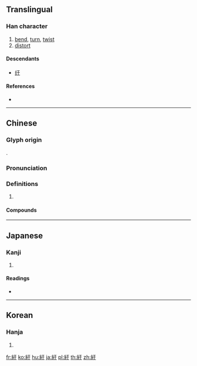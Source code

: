 {{character info/new}}
{{also|纡}}
==Translingual==

===Han character===
{{Han char|rn=120|rad=糸|as=03|sn=9|four=21940|canj=VFMD}}

# [[bend]], [[turn]], [[twist]]
# [[distort]]

====Descendants====
* [[纡]]

====References====
* {{Han ref|kx=0916.020|dkj=27244|dj=1344.010|hdz=53362.100|uh=7D06|ud=32006|bh=ACFA|bd=44282}}

----

==Chinese==
{{zh-forms|s=纡}}

===Glyph origin===
{{Han etym}}
{{Han compound|糸|t1=|于}}.

===Pronunciation===
{{zh-pron
|m=yū
|c=jyu1
|mc=y
|oc=y
|cat=
}}

===Definitions===
{{zh-hanzi}}

# {{rfdef|zh}}

====Compounds====
{{zh-der|曲折縈紆|盤紆|紆尊降貴|紆徐|紆曲|紆朱懷金|紆行|紆軫|紆轡|紆迴|紆青拖紫|紆餘|紆體|紆鬱|縈紆|降貴紆尊|鬱紆}}

----

==Japanese==

===Kanji===
{{ja-kanji|grade=|rs=糸03}}

# {{defn|lang=ja|sort=糸03}}

====Readings====
* {{ja-readings|on=[[う]] (u)|kun=[[まがる]] (magaru), [[めぐる]] (meguru)|nanori=}}

----

==Korean==

===Hanja===
{{ko-hanja|hangeul=우|eumhun=|rv=u|mr=u|y=wu}}

# {{defn|lang=ko|sort=糸03}}

[[fr:紆]]
[[ko:紆]]
[[hu:紆]]
[[ja:紆]]
[[pl:紆]]
[[th:紆]]
[[zh:紆]]